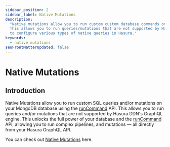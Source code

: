 ```yaml
---
sidebar_position: 2
sidebar_label: Native Mutations
description:
  "Native mutations allow you to run custom custom database commands on your MongoDB database that uses runCommand API.
  This allows you to run queries/mutations that are not supported by Hasura's GraphQL engine. This page explains how
  to configure various types of native queries in Hasura."
keywords:
  - native mutations
seoFrontMatterUpdated: false
---
```


# Native Mutations

## Introduction

Native Mutations allow you to run custom SQL queries and/or mutations on your MongoDB database using the
[runCommand](https://www.mongodb.com/docs/manual/reference/method/db.runCommand) API. This allows you to run queries
and/or mutations that are not supported by Hasura DDN's GraphQL engine. This unlocks the full power of your database and
the [runCommand](https://www.mongodb.com/docs/manual/reference/method/db.runCommand) API, allowing you to run complex
pipelines, and mutations — all directly from your Hasura GraphQL API.

You can check out [Native Mutations](/connectors/mongodb/native-mutations/intro-and-setup.mdx) here.
